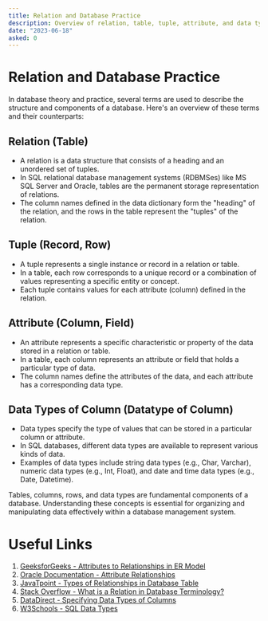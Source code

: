 ```yaml
---
title: Relation and Database Practice
description: Overview of relation, table, tuple, attribute, and data types in a database.
date: "2023-06-18"
asked: 0
---
```


# Relation and Database Practice

In database theory and practice, several terms are used to describe the structure and components of a database. Here's an overview of these terms and their counterparts:

## Relation (Table)

- A relation is a data structure that consists of a heading and an unordered set of tuples.
- In SQL relational database management systems (RDBMSes) like MS SQL Server and Oracle, tables are the permanent storage representation of relations.
- The column names defined in the data dictionary form the "heading" of the relation, and the rows in the table represent the "tuples" of the relation.

## Tuple (Record, Row)

- A tuple represents a single instance or record in a relation or table.
- In a table, each row corresponds to a unique record or a combination of values representing a specific entity or concept.
- Each tuple contains values for each attribute (column) defined in the relation.

## Attribute (Column, Field)

- An attribute represents a specific characteristic or property of the data stored in a relation or table.
- In a table, each column represents an attribute or field that holds a particular type of data.
- The column names define the attributes of the data, and each attribute has a corresponding data type.

## Data Types of Column (Datatype of Column)

- Data types specify the type of values that can be stored in a particular column or attribute.
- In SQL databases, different data types are available to represent various kinds of data.
- Examples of data types include string data types (e.g., Char, Varchar), numeric data types (e.g., Int, Float), and date and time data types (e.g., Date, Datetime).

Tables, columns, rows, and data types are fundamental components of a database. Understanding these concepts is essential for organizing and manipulating data effectively within a database management system.

# Useful Links

1. [GeeksforGeeks - Attributes to Relationships in ER Model](https://www.geeksforgeeks.org/attributes-to-relationships-in-er-model/)
2. [Oracle Documentation - Attribute Relationships](https://docs.oracle.com/cd/E71330_01/xbri/pdf/1081/xbri_webhelp/!ssl!/attribute_relationships.htm)
3. [JavaTpoint - Types of Relationships in Database Table](https://www.javatpoint.com/types-of-relationship-in-database-table)
4. [Stack Overflow - What is a Relation in Database Terminology?](https://stackoverflow.com/questions/4045744/what-is-a-relation-in-database-terminology)
5. [DataDirect - Specifying Data Types of Columns](https://media.datadirect.com/download/docs/openaccess/alloa/index.html#page/sqlengineguide/specifying-data-types-of-columns.html)
6. [W3Schools - SQL Data Types](https://www.w3schools.com/sql/sql_datatypes.asp)
